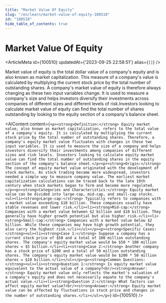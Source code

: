 ```yaml
---
title: "Market Value Of Equity"
slug: "/en/learn/market-value-of-equity-100510"
id: "100510"
hide_table_of_contents: true
---
```



# Market Value Of Equity

<ArticleMeta id={100510} updatedAt={'2023-09-25 22:58:51'} alias={`[]`} />
<div className='border-solid border-b border-t-0 my-4 border-[var(--ifm-color-gray-300)]' />

Market value of equity is the total dollar value of a company's equity and is also known as market capitalization. This measure of a company's value is calculated by multiplying the current stock price by the total number of outstanding shares. A company's market value of equity is therefore always changing as these two input variables change. It is used to measure a company's size and helps investors diversify their investments across companies of different sizes and different levels of risk.Investors looking to calculate market value of equity can find the total number of shares outstanding by looking to the equity section of a company's balance sheet.

<AIContent content={`<p><strong>Definition:</strong> Equity market value, also known as market capitalization, refers to the total value of a company's equity. It is calculated by multiplying the current stock price by the total number of outstanding shares. Therefore, a company's equity market value fluctuates with changes in these two input variables. It is used to measure the size of a company and helps investors diversify their investments among companies of different sizes and risk levels. Investors looking to calculate equity market value can find the total number of outstanding shares in the equity section of the company's balance sheet.</p><p><strong>Origin:</strong> The concept of equity market value originated with the development of stock markets. As stock trading became more widespread, investors needed a simple way to measure company value. The earliest market capitalization calculations can be traced back to the late 19th century when stock markets began to form and become more regulated.</p><p><strong>Categories and Characteristics:</strong> Equity market value can be divided into large-cap, mid-cap, and small-cap stocks.<ul><li><strong>Large-cap:</strong> Typically refers to companies with a market value exceeding $10 billion. These companies usually have stable revenues and lower risk.</li><li><strong>Mid-cap:</strong> Companies with a market value between $2 billion and $10 billion. They generally have higher growth potential but also higher risk.</li><li><strong>Small-cap:</strong> Companies with a market value below $2 billion. While these companies may have high growth potential, they also carry the highest risk.</li></ul></p><p><strong>Specific Cases:</strong><ul><li><strong>Case 1:</strong> Suppose a company has a current stock price of $50 and a total of 100 million outstanding shares. The company's equity market value would be $50 * 100 million shares = $5 billion.</li><li><strong>Case 2:</strong> Another company has a stock price of $200 and a total of 50 million outstanding shares. The company's equity market value would be $200 * 50 million shares = $10 billion.</li></ul></p><p><strong>Common Questions:</strong><ul><li><strong>Question 1:</strong> Is equity market value equivalent to the actual value of a company?<br/><strong>Answer:</strong> Equity market value only reflects the market's valuation of a company's equity and does not necessarily equate to the company's actual value.</li><li><strong>Question 2:</strong> What factors can affect equity market value?<br/><strong>Answer:</strong> Equity market value can be affected by fluctuations in stock price and changes in the number of outstanding shares.</li></ul></p>`} id={100510} />
